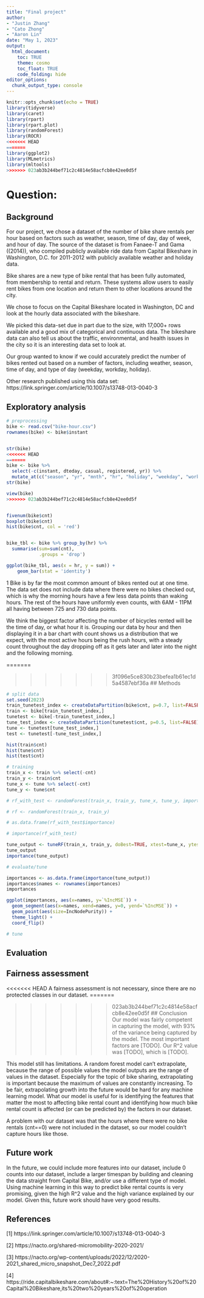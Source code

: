 ```yaml
---
title: "Final project"
author: 
- "Justin Zhang"
- "Cato Zhong"
- "Aaron Lin"
date: "May 1, 2023"
output:
  html_document:
    toc: TRUE
    theme: cosmo
    toc_float: TRUE
    code_folding: hide
editor_options: 
  chunk_output_type: console
---
```


```r
knitr::opts_chunk$set(echo = TRUE)
library(tidyverse)
library(caret)
library(rpart)
library(rpart.plot)
library(randomForest)
library(ROCR)
<<<<<<< HEAD
=======
library(ggplot2)
library(MLmetrics)
library(mltools)
>>>>>>> 023ab3b244bef71c2c4814e58acfcb8e42ee0d5f
```
<!-- Phase 1: Idea Development --> 
# Question:
## Background
For our project, we chose a dataset of the number of bike share rentals per hour based on factors such as weather, season, time of day, day of week, and hour of day. The source of the dataset is from Fanaee-T and Gama ((2014)), who compiled publicly available ride data from Capital Bikeshare in Washington, D.C. for 2011-2012 with publicly available weather and holiday data. 

Bike shares are a new type of bike rental that has been fully automated, from membership to rental and return. These systems allow users to easily rent bikes from one location and return them to other locations around the city.

We chose to focus on the Capital Bikeshare located in Washington, DC and look at the hourly data associated with the bikeshare.

We picked this data-set due in part due to the size, with 17,000+ rows available and a good mix of categorical and continuous data. The bikeshare data can also tell us about the traffic, environmental, and health issues in the city so it is an interesting data set to look at.

Our group wanted to know if we could accurately predict the number of bikes rented out based on a number of factors, including weather, season, time of day, and type of day (weekday, workday, holiday).

Other research published using this data set:
https://link.springer.com/article/10.1007/s13748-013-0040-3


<!-- Phase 2: Data Prep & Problem Exploration --> 
## Exploratory analysis
```r

# preprocessing
bike <- read.csv("bike-hour.csv")
rownames(bike) <- bike$instant


str(bike)
<<<<<<< HEAD
=======
bike <- bike %>% 
  select(-c(instant, dteday, casual, registered, yr)) %>% 
  mutate_at(c("season", "yr", "mnth", "hr", "holiday", "weekday", "workingday", "weathersit"), as.factor)
str(bike)

view(bike)
>>>>>>> 023ab3b244bef71c2c4814e58acfcb8e42ee0d5f


fivenum(bike$cnt)
boxplot(bike$cnt)
hist(bike$cnt, col = 'red')


bike_tbl <- bike %>% group_by(hr) %>% 
  summarise(sum=sum(cnt),
            .groups = 'drop')

ggplot(bike_tbl, aes(x = hr, y = sum)) +
    geom_bar(stat = 'identity')
```
1 Bike is by far the most common amount of bikes rented out at one time. The data set does not include data where there were no bikes checked out, which is why the morning hours have a few less data points than waking hours. The rest of the hours have uniformly even counts, with 6AM - 11PM all having between 725 and 730 data points. 

We think the biggest factor affecting the number of bicycles rented will be the time of day, or what hour it is. Grouping our data by hour and then displaying it in a bar chart with count shows us a distribution that we expect, with the most active hours being the rush hours, with a steady count throughout the day dropping off as it gets later and later into the night and the following morning.


=======

<!-- Phase 3: Solution Development --> 
>>>>>>> 3f096e5ce830b23befea1b61ec1d5a4587ebf36a
## Methods
```r

# split data
set.seed(2023)
train_tunetest_index <- createDataPartition(bike$cnt, p=0.7, list=FALSE)
train <- bike[train_tunetest_index,]
tunetest <- bike[-train_tunetest_index,]
tune_test_index <- createDataPartition(tunetest$cnt, p=0.5, list=FALSE)
tune <- tunetest[tune_test_index,]
test <- tunetest[-tune_test_index,]

hist(train$cnt)
hist(tune$cnt)
hist(test$cnt)

```

```r

# training
train_x <- train %>% select(-cnt)
train_y <- train$cnt
tune_x <- tune %>% select(-cnt)
tune_y <- tune$cnt

# rf_with_test <- randomForest(train_x, train_y, tune_x, tune_y, importance=TRUE)

# rf <- randomForest(train_x, train_y)

# as.data.frame(rf_with_test$importance)

# importance(rf_with_test)

tune_output <- tuneRF(train_x, train_y, doBest=TRUE, xtest=tune_x, ytest=tune_y, importance=TRUE)
tune_output
importance(tune_output)
```

```r
# evaluate/tune

importances <- as.data.frame(importance(tune_output))
importances$names <- rownames(importances)
importances

ggplot(importances, aes(x=names, y=`%IncMSE`)) +
  geom_segment(aes(x=names, xend=names, y=0, yend=`%IncMSE`)) +
  geom_point(aes(size=IncNodePurity)) +
  theme_light() + 
  coord_flip()

```

```r
# tune
```
## Evaluation
## Fairness assessment
<<<<<<< HEAD
A fairness assessment is not necessary, since there are no protected classes in our dataset.
=======

<!-- Phase 4: Solution Deployment --> 
>>>>>>> 023ab3b244bef71c2c4814e58acfcb8e42ee0d5f
## Conclusion
Our model was fairly competent in capturing the model, with 93% of the variance being captured by the model. The most important factors are [TODO]. Our R^2 value was [TODO], which is [TODO].

This model still has limitations. A random forest model can't extrapolate, because the range of possible values the model outputs are the range of values in the dataset. Especially for the topic of bike sharing, extrapolating is important because the maximum of values are constantly increasing. To be fair, extrapolating growth into the future would be hard for any machine learning model. What our model is useful for is identifying the features that matter the most to affecting bike rental count and identifying how much bike rental count is affected (or can be predicted by) the factors in our dataset. 

A problem with our dataset was that the hours where there were no bike rentals (cnt==0) were not included in the dataset, so our model couldn't capture hours like those. 

## Future work
In the future, we could include more features into our dataset, include 0 counts into our dataset, include a larger timespan by building and cleaning the data straight from Capital Bike, and/or use a different type of model. Using machine learning in this way to predict bike rental counts is very promising, given the high R^2 value and the high variance explained by our model. Given this, future work should have very good results. 

## References 
[1] https://link.springer.com/article/10.1007/s13748-013-0040-3

[2] https://nacto.org/shared-micromobility-2020-2021/

[3] https://nacto.org/wp-content/uploads/2022/12/2020-2021_shared_micro_snapshot_Dec7_2022.pdf

[4] https://ride.capitalbikeshare.com/about#:~:text=The%20History%20of%20Capital%20Bikeshare,its%20two%20years%20of%20operation



